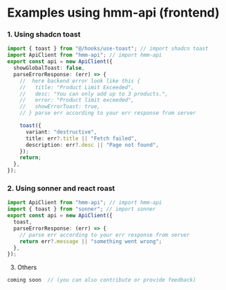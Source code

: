 # Examples using hmm-api (frontend)

### 1. Using shadcn toast

```typescript
import { toast } from "@/hooks/use-toast"; // import shadcn toast
import ApiClient from "hmm-api"; // import hmm-api
export const api = new ApiClient({
  showGlobalToast: false,
  parseErrorResponse: (err) => {
    //  here backend error look like this {
    //   title: "Product Limit Exceeded",
    //   desc: "You can only add up to 3 products.",
    //   error: "Product limit exceeded",
    //   showErrorToast: true,
    // } parse err according to your err response from server

    toast({
      variant: "destructive",
      title: err?.title || "Fetch failed",
      description: err?.desc || "Page not found",
    });
    return;
  },
});
```

### 2. Using sonner and react roast

```typescript
import ApiClient from "hmm-api"; // import hmm-api
import { toast } from "sonner"; // import sonner
export const api = new ApiClient({
  toast,
  parseErrorResponse: (err) => {
    // parse err according to your err response from server
    return err?.message || "something went wrong";
  },
});
```

3. Others

```typescript
coming soon  // (you can also contribute or provide feedback)
```
